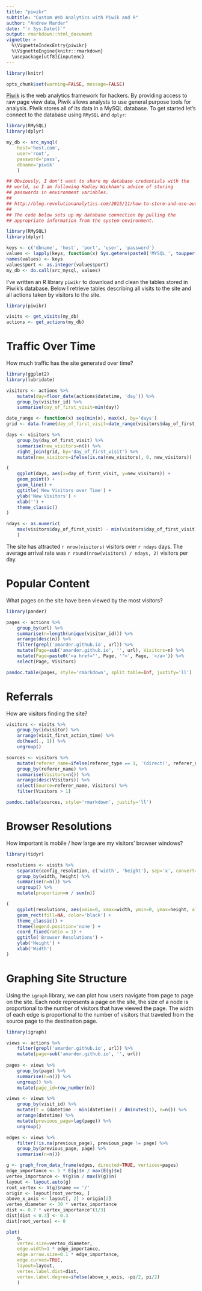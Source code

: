 ```yaml
---
title: "piwikr"
subtitle: "Custom Web Analytics with Piwik and R"
author: "Andrew Marder"
date: "`r Sys.Date()`"
output: rmarkdown::html_document
vignette: >
  %\VignetteIndexEntry{piwikr}
  %\VignetteEngine{knitr::rmarkdown}
  \usepackage[utf8]{inputenc}
---
```


```r
library(knitr)

opts_chunk$set(warning=FALSE, message=FALSE)
```

[Piwik][piwik] is the web analytics framework for hackers. By providing access to raw page view data, Piwik allows analysts to use general purpose tools for analysis. Piwik stores all of its data in a MySQL database. To get started let's connect to the database using `RMySQL` and `dplyr`:

```r
library(RMySQL)
library(dplyr)

my_db <- src_mysql(
    host='host.com',
    user='root',
    password='pass',
    dbname='piwik'
    )
```

```r
## Obviously, I don't want to share my database credentials with the
## world, so I am following Hadley Wickham's advice of storing
## passwords in environment variables.
##
## http://blog.revolutionanalytics.com/2015/11/how-to-store-and-use-authentication-details-with-r.html#comments
##
## The code below sets up my database connection by pulling the
## appropriate information from the system environment.

library(RMySQL)
library(dplyr)

keys <- c('dbname', 'host', 'port', 'user', 'password')
values <- lapply(keys, function(x) Sys.getenv(paste0('MYSQL_', toupper(x))))
names(values) <- keys
values$port <- as.integer(values$port)
my_db <- do.call(src_mysql, values)
```

I've written an R library `piwikr` to download and clean the tables stored in Piwik's database. Below I retrieve tables describing all visits to the site and all actions taken by visitors to the site.

```r
library(piwikr)

visits <- get_visits(my_db)
actions <- get_actions(my_db)
```

# Traffic Over Time

How much traffic has the site generated over time?

```r
library(ggplot2)
library(lubridate)

visitors <- actions %>%
    mutate(day=floor_date(actions$datetime, 'day')) %>%
    group_by(visitor_id) %>%
    summarise(day_of_first_visit=min(day))

date_range <- function(x) seq(min(x), max(x), by='days')
grid <- data.frame(day_of_first_visit=date_range(visitors$day_of_first_visit))

days <- visitors %>%
    group_by(day_of_first_visit) %>%
    summarise(new_visitors=n()) %>%
    right_join(grid, by='day_of_first_visit') %>%
    mutate(new_visitors=ifelse(is.na(new_visitors), 0, new_visitors))

(
    ggplot(days, aes(x=day_of_first_visit, y=new_visitors)) +
    geom_point() +
    geom_line() +
    ggtitle('New Visitors over Time') +
    ylab('New Visitors') +
    xlab('') +
    theme_classic()
)

ndays <- as.numeric(
    max(visitors$day_of_first_visit) - min(visitors$day_of_first_visit)
    )
```

The site has attracted `r nrow(visitors)` visitors over `r ndays` days. The average arrival rate was `r round(nrow(visitors) / ndays, 2)` visitors per day.

# Popular Content

What pages on the site have been viewed by the most visitors?

```r
library(pander)

pages <- actions %>%
    group_by(url) %>%
    summarise(n=length(unique(visitor_id))) %>%
    arrange(desc(n)) %>%
    filter(grepl('amarder.github.io', url)) %>%
    mutate(Page=sub('amarder.github.io', '', url), Visitors=n) %>%
    mutate(Page=paste0('<a href="', Page, '">', Page, '</a>')) %>%
    select(Page, Visitors)

pandoc.table(pages, style='rmarkdown', split.table=Inf, justify='ll')
```

# Referrals

How are visitors finding the site?

```r
visitors <- visits %>%
    group_by(idvisitor) %>%
    arrange(visit_first_action_time) %>%
    do(head(., 1)) %>%
    ungroup()

sources <- visitors %>%
    mutate(referer_name=ifelse(referer_type == 1, '(direct)', referer_name)) %>%
    group_by(referer_name) %>%
    summarise(Visitors=n()) %>%
    arrange(desc(Visitors)) %>%
    select(Source=referer_name, Visitors) %>%
    filter(Visitors > 1)

pandoc.table(sources, style='rmarkdown', justify='ll')
```

# Browser Resolutions

How important is mobile / how large are my visitors' browser windows?

```r
library(tidyr)

resolutions <- visits %>%
    separate(config_resolution, c('width', 'height'), sep='x', convert=TRUE) %>%
    group_by(width, height) %>%
    summarise(n=n()) %>%
    ungroup() %>%
    mutate(proportion=n / sum(n))

(
    ggplot(resolutions, aes(xmin=0, xmax=width, ymin=0, ymax=height, alpha=proportion)) +
    geom_rect(fill=NA, color='black') +
    theme_classic() +
    theme(legend.position='none') +
    coord_fixed(ratio = 1) +
    ggtitle('Browser Resolutions') +
    ylab('Height') +
    xlab('Width')
)
```

# Graphing Site Structure

Using the `igraph` library, we can plot how users navigate from page to page on the site. Each node represents a page on the site, the size of a node is proportional to the number of visitors that have viewed the page. The width of each edge is proportional to the number of visitors that traveled from the source page to the destination page.

```r
library(igraph)

views <- actions %>%
    filter(grepl('amarder.github.io', url)) %>%
    mutate(page=sub('amarder.github.io', '', url))
        
pages <- views %>%
    group_by(page) %>%
    summarise(n=n()) %>%
    ungroup() %>%
    mutate(page_id=row_number(n))

views <- views %>%
    group_by(visit_id) %>%
    mutate(t = (datetime - min(datetime)) / dminutes(1), n=n()) %>%
    arrange(datetime) %>%
    mutate(previous_page=lag(page)) %>%
    ungroup()

edges <- views %>%
    filter(!is.na(previous_page), previous_page != page) %>%
    group_by(previous_page, page) %>%
    summarise(n=n())

g <- graph_from_data_frame(edges, directed=TRUE, vertices=pages)
edge_importance <- 5 * E(g)$n / max(E(g)$n)
vertex_importance <- V(g)$n / max(V(g)$n)
layout <- layout.auto(g)
root_vertex <- V(g)$name == '/'
origin <- layout[root_vertex, ]
above_x_axis <- layout[, 2] > origin[2]
vertex_diameter <- 30 * vertex_importance
dist <- 0.7 * vertex_importance^(1/3)
dist[dist < 0.3] <- 0.3
dist[root_vertex] <- 0

plot(
    g,
    vertex.size=vertex_diameter,
    edge.width=1 * edge_importance,
    edge.arrow.size=0.1 * edge_importance,
    edge.curved=TRUE,
    layout=layout,
    vertex.label.dist=dist,
    vertex.label.degree=ifelse(above_x_axis, -pi/2, pi/2)
    )
```

[piwik]: http://piwik.org/
[piwik-faq]: http://piwik.org/faq/troubleshooting/faq_51/
